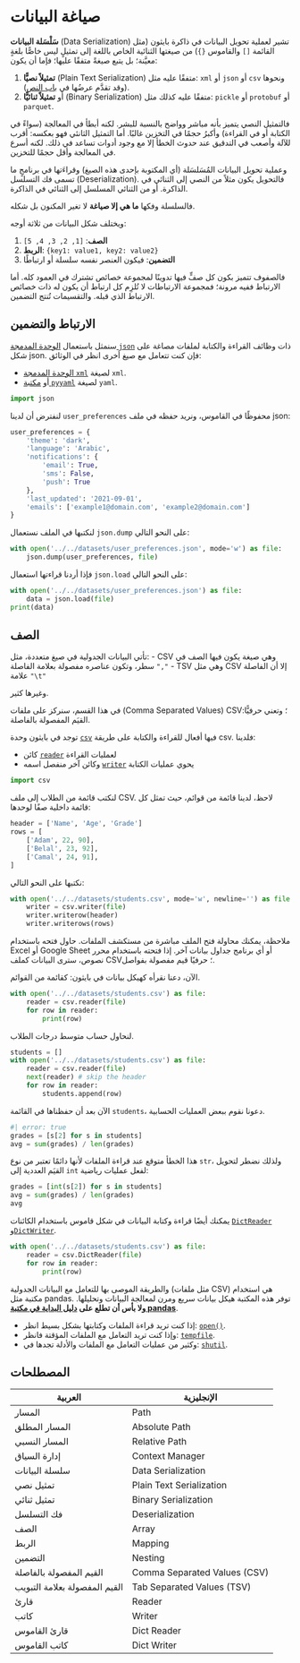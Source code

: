 # صياغة البيانات

**سَلْسَلة البيانات** (Data Serialization) تشير لعملية تحويل البيانات في ذاكرة بايثون (مثل القائمة `[]` والقاموس `{}`) من صيغتها الثنائية الخاص باللغة إلى تمثيلٍ ليس خاصًّا بلغةٍ معيَّنة؛ بل يتبع صيغةً متفقًا عليها؛ فإما أن يكون:

1. **تمثيلاً نصيًّا** (Plain Text Serialization) متفقًا عليه مثل: `xml` أو `json` أو `csv` ونحوها (وقد تقدَّم عرضُها في [باب النص]()).
2. أو **تمثيلاً ثنائيًّا** (Binary Serialization) متفقًا عليه كذلك مثل: `pickle` أو `protobuf` أو `parquet`.

فالتمثيل النصي يتميز بأنه مباشر وواضح بالنسبة للبشر. لكنه أبطأ في المعالجة (سواءً في الكتابة أو في القراءة) وأكبرُ حجمًا في التخزين غالبًا. أما التمثيل الثانئي فهو بعكسه: أقرب للآلة وأصعب في التدقيق عند حدوث الخطأ إلا مع وجود أدوات تساعد في ذلك. لكنه أسرع في المعالجة وأقل حجمًا للتخزين.

وعملية تحويل البيانات المُسَلسَلة (أي المكتوبة بإحدى هذه الصيغ) وقراءَتها في برنامجٍ ما تسمى فك التسلسل (Deserialization). فالتحويل يكون مثلاً  من النصي إلى الثنائي في الذاكرة. أو من الثنائي المسلسل إلى الثنائي في الذاكرة.

فالسلسلة وفكها **ما هي إلا صياغة** لا تغير المكنون بل شكله.

ويختلف شكل البيانات من ثلاثة أوجه:

1. **الصف**: `[1, 2, 3, 4, 5]`
2. **الربط**: `{key1: value1, key2: value2}`
3. **التضمين**: فيكون العنصر نفسه سلسلة أو ارتباطًا

فالصفوف تتميز بكون كل صفٍّ فيها تدوينًا لمجموعة خصائص تشترك في العمود كله. أما الارتباط ففيه مرونة؛ فمجموعة الارتباطات لا تُلزِم كل ارتباط أن يكون له ذات خصائص الارتباط الذي قبله. والتقسيمات تُنتج التضمين.

## الارتباط والتضمين
سنمثل باستعمال [الوحدة المدمجة `json`](https://docs.python.org/3/library/json.html) ذات وظائف القراءة والكتابة لملفات مصاغة على شكل json. فإن كنت تتعامل مع صيغ أخرى انظر في الوثائق:

- [الوحدة المدمجة `xml`](https://docs.python.org/3/library/xml.html) لصيغة `xml`.
- أو [مكتبة `pyyaml`](https://pyyaml.org/wiki/PyYAMLDocumentation) لصيغة `yaml`.


```python
import json
```

لنفترض أن لدينا `user_preferences` محفوظًا في القاموس، ونريد حفظه في ملف json:

```python
user_preferences = {
    'theme': 'dark',
    'language': 'Arabic',
    'notifications': {
        'email': True,
        'sms': False,
        'push': True
    },
    'last_updated': '2021-09-01',
    'emails': ['example1@domain.com', 'example2@domain.com']
}
```

لنكتبها في الملف نستعمال `json.dump` على النحو التالي:

```python
with open('../../datasets/user_preferences.json', mode='w') as file:
    json.dump(user_preferences, file)
```

فإذا أردنا قراءتها استعمال `json.load` على النحو التالي:

```python
with open('../../datasets/user_preferences.json') as file:
    data = json.load(file)
print(data)
```


## الصف

تأتي البيانات الجدولية في صيغ متعددة، مثل:
- CSV وهي صيغة يكون فيها الصف في سطر، وتكون عناصره مفصولة بعلامة الفاصلة `","`
- TSV وهي مثل CSV إلا أن الفاصلة علامة `"\t"`

وغيرها كثير.

في هذا القسم، سنركز على ملفات (Comma Separated Values) CSV؛ وتعني حرفيًّا: القيَم المفصولة بالفاصلة.

توجد في بايثون وحدة [`csv`](https://docs.python.org/3/library/csv.html) فيها أفعال للقراءة والكتابة على طريقة csv. فلدينا:

- كائن [`reader`](https://docs.python.org/3/library/csv.html#csv.reader) لعمليات القراءة
- وكائن آخر منفصل اسمه [`writer`](https://docs.python.org/3/library/csv.html#csv.writer) يحوي عمليات الكتابة

```python
import csv
```

لنكتب قائمة من الطلاب إلى ملف CSV. لاحظ، لدينا قائمة من قوائم، حيث تمثل كل قائمة داخلية صفًا لوحدها:

```python
header = ['Name', 'Age', 'Grade']
rows = [
    ['Adam', 22, 90],
    ['Belal', 23, 92],
    ['Camal', 24, 91],
]
```

نكتبها على النحو التالي:

```python
with open('../../datasets/students.csv', mode='w', newline='') as file:
    writer = csv.writer(file)
    writer.writerow(header)
    writer.writerows(rows)
```

ملاحظة، يمكنك محاولة فتح الملف مباشرة من مستكشف الملفات. حاول فتحه باستخدام Excel أو Google Sheet أو أي برنامج جداول بيانات آخر. إذا فتحته باستخدام محرر نصوص، سترى البيانات كملف CSV؛ حرفيًا قيم مفصولة بفواصل.

الآن، دعنا نقرأه كهيكل بيانات في بايثون: كقائمة من القوائم.

```python
with open('../../datasets/students.csv') as file:
    reader = csv.reader(file)
    for row in reader:
        print(row)
```

لنحاول حساب متوسط درجات الطلاب.

```python
students = []
with open('../../datasets/students.csv') as file:
    reader = csv.reader(file)
    next(reader) # skip the header
    for row in reader:
        students.append(row)
```

الآن بعد أن حفظناها في القائمة `students`، دعونا نقوم ببعض العمليات الحسابية.

```python
#| error: true
grades = [s[2] for s in students]
avg = sum(grades) / len(grades)
```

هذا الخطأ متوقع عند قراءة الملفات لأنها دائمًا تعتبر من نوع `str`، ولذلك نضطر لتحويل القيَم العددية إلى `int` لفعل عمليات رياضية:


```python
grades = [int(s[2]) for s in students]
avg = sum(grades) / len(grades)
avg
```

يمكنك أيضًا قراءة وكتابة البيانات في شكل قاموس باستخدام الكائنات [`DictReader`](https://docs.python.org/3/library/csv.html#csv.DictReader) و[`DictWriter`](https://docs.python.org/3/library/csv.html#csv.DictWriter).

```python
with open('../../datasets/students.csv') as file:
    reader = csv.DictReader(file)
    for row in reader:
        print(row)
```

والطريقة الموصى بها للتعامل مع البيانات الجدولية (مثل ملفات CSV) هي استخدام مكتبة مثل pandas. توفر هذه المكتبة هيكل بيانات سريع ومرن لمعالجة البيانات وتحليلها. **ولا بأس أن تطلع على [دليل البداية في مكتبة pandas](https://pandas.pydata.org/docs/getting_started/intro_tutorials/index.html)**.

- إذا كنت تريد قراءة الملفات وكتابتها بشكل بسيط انظر: [`open()`](https://docs.python.org/3/library/functions.html#open).
- وإذا كنت تريد التعامل مع الملفات المؤقتة فانظر: [`tempfile`](https://docs.python.org/3/library/tempfile.html#module-tempfile).
- وكثير من عمليات التعامل مع الملفات والأدلة تجدها في: [`shutil`](https://docs.python.org/3/library/shutil.html#module-shutil).



## المصطلحات

| العربية | الإنجليزية |
|------------------|---------------------|
| المسار | Path |
| المسار المطلق | Absolute Path |
| المسار النسبي | Relative Path |
| إدارة السياق | Context Manager |
| سلسلة البيانات | Data Serialization |
| تمثيل نصي | Plain Text Serialization |
| تمثيل ثنائي | Binary Serialization |
| فك التسلسل | Deserialization |
| الصف | Array |
| الربط | Mapping |
| التضمين | Nesting |
| القيم المفصولة بالفاصلة | Comma Separated Values (CSV) |
| القيم المفصولة بعلامة التبويب | Tab Separated Values (TSV) |
| قارئ | Reader |
| كاتب | Writer |
| قارئ القاموس | Dict Reader |
| كاتب القاموس | Dict Writer |

